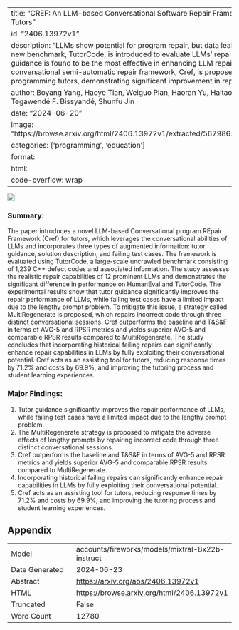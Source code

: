 
---
title: "CREF: An LLM-based Conversational Software Repair Framework for Programming Tutors"
id: "2406.13972v1"
description: "LLMs show potential for program repair, but data leakage is a concern. A new benchmark, TutorCode, is introduced to evaluate LLMs' repair capabilities. Tutor guidance is found to be the most effective in enhancing LLM repair performance. A conversational semi-automatic repair framework, Cref, is proposed to assist human programming tutors, demonstrating significant improvement in repair performance."
author: Boyang Yang, Haoye Tian, Weiguo Pian, Haoran Yu, Haitao Wang, Jacques Klein, Tegawendé F. Bissyandé, Shunfu Jin
date: "2024-06-20"
image: "https://browse.arxiv.org/html/2406.13972v1/extracted/5679865/figures/prompts.png"
categories: ['programming', 'education']
format:
  html:
    code-overflow: wrap
---

![](https://browse.arxiv.org/html/2406.13972v1/extracted/5679865/figures/prompts.png)

### Summary:

The paper introduces a novel LLM-based Conversational program REpair Framework (Cref) for tutors, which leverages the conversational abilities of LLMs and incorporates three types of augmented information: tutor guidance, solution description, and failing test cases. The framework is evaluated using TutorCode, a large-scale uncrawled benchmark consisting of 1,239 C++ defect codes and associated information. The study assesses the realistic repair capabilities of 12 prominent LLMs and demonstrates the significant difference in performance on HumanEval and TutorCode. The experimental results show that tutor guidance significantly improves the repair performance of LLMs, while failing test cases have a limited impact due to the lengthy prompt problem. To mitigate this issue, a strategy called MultiRegenerate is proposed, which repairs incorrect code through three distinct conversational sessions. Cref outperforms the baseline and T&S&F in terms of AVG-5 and RPSR metrics and yields superior AVG-5 and comparable RPSR results compared to MultiRegenerate. The study concludes that incorporating historical failing repairs can significantly enhance repair capabilities in LLMs by fully exploiting their conversational potential. Cref acts as an assisting tool for tutors, reducing response times by 71.2% and costs by 69.9%, and improving the tutoring process and student learning experiences.

### Major Findings:

1. Tutor guidance significantly improves the repair performance of LLMs, while failing test cases have a limited impact due to the lengthy prompt problem.
2. The MultiRegenerate strategy is proposed to mitigate the adverse effects of lengthy prompts by repairing incorrect code through three distinct conversational sessions.
3. Cref outperforms the baseline and T&S&F in terms of AVG-5 and RPSR metrics and yields superior AVG-5 and comparable RPSR results compared to MultiRegenerate.
4. Incorporating historical failing repairs can significantly enhance repair capabilities in LLMs by fully exploiting their conversational potential.
5. Cref acts as an assisting tool for tutors, reducing response times by 71.2% and costs by 69.9%, and improving the tutoring process and student learning experiences.



## Appendix

|          |          |
|----------|----------|
| Model     | accounts/fireworks/models/mixtral-8x22b-instruct       |
| Date Generated     | 2024-06-23       |
| Abstract | [https://arxiv.org/abs/2406.13972v1](https://arxiv.org/abs/2406.13972v1)        |
| HTML     | [https://browse.arxiv.org/html/2406.13972v1](https://browse.arxiv.org/html/2406.13972v1)       |
| Truncated       | False       |
| Word Count       | 12780       |